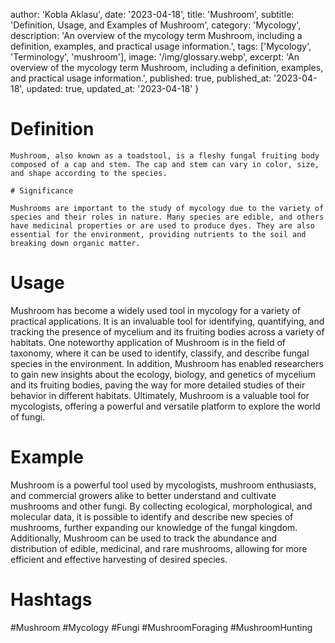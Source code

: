 
  author: 'Kobla Aklasu',
  date: '2023-04-18',
  title: 'Mushroom',
  subtitle: 'Definition, Usage, and Examples of Mushroom',
  category: 'Mycology',
  description: 'An overview of the mycology term Mushroom, including a definition, examples, and practical usage information.',
  tags: ['Mycology', 'Terminology', 'mushroom'],
  image: '/img/glossary.webp',
  excerpt: 'An overview of the mycology term Mushroom, including a definition, examples, and practical usage information.',
  published: true,
  published_at: '2023-04-18',
  updated: true,
  updated_at: '2023-04-18'
}




# Definition
    
    Mushroom, also known as a toadstool, is a fleshy fungal fruiting body composed of a cap and stem. The cap and stem can vary in color, size, and shape according to the species.
    
    # Significance
    
    Mushrooms are important to the study of mycology due to the variety of species and their roles in nature. Many species are edible, and others have medicinal properties or are used to produce dyes. They are also essential for the environment, providing nutrients to the soil and breaking down organic matter.

# Usage

Mushroom has become a widely used tool in mycology for a variety of practical applications. It is an invaluable tool for identifying, quantifying, and tracking the presence of mycelium and its fruiting bodies across a variety of habitats. One noteworthy application of Mushroom is in the field of taxonomy, where it can be used to identify, classify, and describe fungal species in the environment. In addition, Mushroom has enabled researchers to gain new insights about the ecology, biology, and genetics of mycelium and its fruiting bodies, paving the way for more detailed studies of their behavior in different habitats. Ultimately, Mushroom is a valuable tool for mycologists, offering a powerful and versatile platform to explore the world of fungi.

# Example

Mushroom is a powerful tool used by mycologists, mushroom enthusiasts, and commercial growers alike to better understand and cultivate mushrooms and other fungi. By collecting ecological, morphological, and molecular data, it is possible to identify and describe new species of mushrooms, further expanding our knowledge of the fungal kingdom. Additionally, Mushroom can be used to track the abundance and distribution of edible, medicinal, and rare mushrooms, allowing for more efficient and effective harvesting of desired species.

# Hashtags

#Mushroom #Mycology #Fungi #MushroomForaging #MushroomHunting

